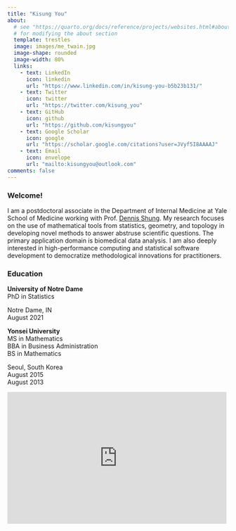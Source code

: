 ```yaml
---
title: "Kisung You"
about:
  # see "https://quarto.org/docs/reference/projects/websites.html#about"
  # for modifying the about section
  template: trestles
  image: images/me_twain.jpg
  image-shape: rounded
  image-width: 80%
  links:
    - text: LinkedIn
      icon: linkedin
      url: "https://www.linkedin.com/in/kisung-you-b5b23b131/"
    - text: Twitter
      icon: twitter
      url: "https://twitter.com/kisung_you"
    - text: GitHub
      icon: github
      url: "https://github.com/kisungyou"
    - text: Google Scholar
      icon: google
      url: "https://scholar.google.com/citations?user=JVyf5I8AAAAJ"
    - text: Email
      icon: envelope
      url: "mailto:kisungyou@outlook.com"
comments: false
---
```


::: column-page
### Welcome!

I am a postdoctoral associate in the Department of Internal Medicine at Yale 
School of Medicine working with Prof. [Dennis Shung](https://medicine.yale.edu/profile/dennis_shung/). 
My research focuses on the use of mathematical tools from statistics, geometry, and topology in developing novel methods to answer abstruse scientific questions. The primary application domain is biomedical data analysis. I am also deeply interested in high-performance computing and statistical software development to democratize methodological innovations for practitioners. 

### Education

::: {.d-flex .justify-content-between}
<div>

**University of Notre Dame**\
PhD in Statistics\
<!--&emsp;Advisors: [Lizhen Lin](https://www3.nd.edu/~llin4/), [Ick Hoon Jin](https://jininus.github.io/)\-->
<!--&emsp;Advisors: Lizhen Lin, Ick Hoon Jin\-->
<!--&emsp;Thesis: Topics in Geometric and Topological Data Analysis-->

</div>

::: text-end
Notre Dame, IN\
August 2021
:::
:::

::: {.d-flex .justify-content-between}
**Yonsei University**\
MS in Mathematics\
<!-- #&emsp;Advisor: Yoon-Mo Jung\ -->
BBA in Business Administration\
BS in Mathematics

::: text-end
Seoul, South Korea\
August 2015\
<!-- #\ -->
August 2013
:::
:::



<iframe src="https://www.google.com/maps/embed?pb=!1m18!1m12!1m3!1d2997.1864924501756!2d-72.93329618433494!3d41.30480640907294!2m3!1f0!2f0!3f0!3m2!1i1024!2i768!4f13.1!3m3!1m2!1s0x89e7d84cfdf973cb%3A0x61c848a810d41b22!2s300%20George%2C%20300%20George%20St%2C%20New%20Haven%2C%20CT%2006511!5e0!3m2!1sen!2sus!4v1666278016450!5m2!1sen!2sus" width="99%" height="300px" frameborder="0" style="border:0;" allowfullscreen loading="lazy">


</iframe>
:::
